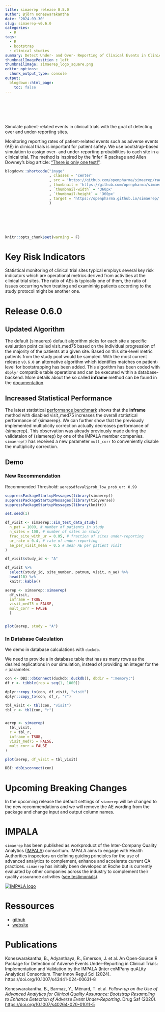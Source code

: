 ```yaml
---
title: simaerep release 0.5.0
author: Björn Koneswarakantha
date: '2024-09-30'
slug: simaerep-v0.6.0
categories:
  - R
tags:
  - R
  - bootstrap
  - clinical studies
summary: Detect Under- and Over- Reporting of Clinical Events in Clinical Trials with simaerep 0.6.0
thumbnailImagePosition : left
thumbnailImage: simaerep_logo_square.png
editor_options: 
  chunk_output_type: console
output:
  blogdown::html_page:
    toc: false
---
```


<br></br>
<br></br>

Simulate patient-related events in clinical trials with the goal of detecting over and under-reporting sites.

Monitoring reporting rates of patient-related events such as adverse events (AE) in clinical trials is important for patient safety. We use bootstrap-based simulation to assign over- and under-reporting probabilities to each site in a clinical trial. The method is inspired by the ‘infer’ R package and Allen Downey’s blog article: [“There is only one test!”](http://allendowney.blogspot.com/2011/05/there-is-only-one-test.html).



```r
blogdown::shortcode("image"
                    , classes = 'center'
                    , src = 'https://github.com/openpharma/simaerep/raw/master/man/figures/logo.png'
                    , thumbnail = 'https://github.com/openpharma/simaerep/raw/master/man/figures/logo.png'
                    , `thumbnail-width` = '360px'
                    , `thumbnail-height` = '360px'
                    , target = 'https://openpharma.github.io/simaerep/'
                    )

```

<br></br>
<br></br>

```r
knitr::opts_chunk$set(warning = F)

```


# Key Risk Indicators

Statistical monitoring of clinical trial sites typical employs several key risk indicators which are operational metrics derived from activities at the clinical trial sites. The ratio
of AEs is typically one of them, the ratio of issues occurring when treating and examininig patients according to the study protocol might be another one.

# Release 0.6.0

## Updated Algorithm

The default {simaerep} default algorithm picks for each site a specific evaluation point called visit_med75 based
on the individual progression of the majority of the patients at a given site. Based on this site-level metric patients from the study pool would be sampled. With the most current release `v0.6.0` an alternative algorithm which identifies matches on patient-level for bootstrapping has been added. This algorithm has been coded with `dbplyr` compatible table operations and can be executed within a database-backend. More details about the so called **inframe** method can be found in the [documentation](https://openpharma.github.io/simaerep/articles/inframe.html).

## Increased Statistical Performance

The latest statistical [performance benchmark]() shows that the **inframe** method with disabled visit_med75 increases the overall statistical performance of {simaerep}. We can further show that the previously implemented multiplicity correction actually decreases performance of {simaerep}. This observation was already previously made during the validataion of {siamerep} by one of the IMPALA member companies. `simaerep()` has received a new parameter `mult_corr` to conveniently disable the multiplicity correction.


## Demo 

### New Recommendation

Recommended Threshold: `aerep$dfeval$prob_low_prob_ur: 0.99`

```r

suppressPackageStartupMessages(library(simaerep))
suppressPackageStartupMessages(library(tidyverse))
suppressPackageStartupMessages(library(knitr))

set.seed(1)

df_visit <- simaerep::sim_test_data_study(
  n_pat = 1000, # number of patients in study
  n_sites = 100, # number of sites in study
  frac_site_with_ur = 0.05, # fraction of sites under-reporting
  ur_rate = 0.4, # rate of under-reporting
  ae_per_visit_mean = 0.5 # mean AE per patient visit
)

df_visit$study_id <- "A"

df_visit %>%
  select(study_id, site_number, patnum, visit, n_ae) %>%
  head(10) %>%
  knitr::kable()

aerep <- simaerep::simaerep(
  df_visit,
  inframe = TRUE,
  visit_med75 = FALSE,
  mult_corr = FALSE
  )


plot(aerep, study = "A")

```

### In Database Calculation

We demo in database calculations with `duckdb`.

We need to provide a in database table that has as many rows as the desired replications in our simulation, instead of providing an integer for the `r` parameter.

```r
con <- DBI::dbConnect(duckdb::duckdb(), dbdir = ":memory:")
df_r <- tibble(rep = seq(1, 1000))

dplyr::copy_to(con, df_visit, "visit")
dplyr::copy_to(con, df_r, "r")

tbl_visit <- tbl(con, "visit")
tbl_r <- tbl(con, "r")


aerep <- simaerep(
  tbl_visit,
  r = tbl_r,
  inframe = TRUE,
  visit_med75 = FALSE,
  mult_corr = FALSE
)

plot(aerep, df_visit = tbl_visit)

DBI::dbDisconnect(con)
```

# Upcoming Breaking Changes

In the upcoming release the default settings of `siamerep` will be changed to the new recommendations and we will remove the AE wording from the package and change input and output column names.

# IMPALA

`simaerep` has been published as workproduct of the Inter-Company Quality Analytics ([IMPALA](https://impala-consortium.org/)) consortium. IMPALA aims to engage with Health Authorities inspectors on 
defining guiding principles for the use of advanced analytics to complement, enhance and accelerate current QA practices. `simaerep` has initially been developed at Roche but is currently evaluated by 
other companies across the industry to complement their quality assurance activities ([see testimonials](https://impala-consortium.org/clinical-safety-reporting-work-product-stream/)).

[![IMPALA logo](https://impala-consortium.org/wp-content/uploads/IMPALA-logo-x2.png)](https://impala-consortium.org/)

# Ressources

- [github](https://github.com/openpharma/simaerep/)
- [website](https://openpharma.github.io/simaerep/index.html)

# Publications

Koneswarakantha, B., Adyanthaya, R., Emerson, J. et al. An Open-Source R Package for Detection of Adverse Events Under-Reporting in Clinical Trials: Implementation and Validation by the IMPALA 
(Inter coMPany quALity Analytics) Consortium. Ther Innov Regul Sci (2024). https://doi.org/10.1007/s43441-024-00631-8


Koneswarakantha, B., Barmaz, Y., Ménard, T. et al. *Follow-up on the Use of Advanced Analytics for Clinical Quality Assurance: Bootstrap Resampling to Enhance Detection of Adverse Event Under-Reporting.* Drug
Saf (2020).  
<https://doi.org/10.1007/s40264-020-01011-5>